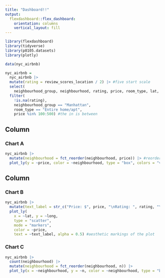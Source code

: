 ```yaml
---
title: "Dashboard!!"
output: 
  flexdashboard::flex_dashboard:
    orientation: columns
    vertical_layout: fill
---
```


```r
library(flexdashboard)
library(tidyverse)
library(p8105.datasets)
library(plotly)

data(nyc_airbnb)

nyc_airbnb = 
  nyc_airbnb |> 
  mutate(rating = review_scores_location / 2) |> #five start scale
  select(
    neighbourhood_group, neighbourhood, rating, price, room_type, lat, long) |>
  filter(
    !is.na(rating), 
    neighbourhood_group == "Manhattan",
    room_type == "Entire home/apt",
    price %in% 100:500) #the in is between 
```

Column {data-width=650} 
-----------------------------------------------------------------------

### Chart A

```r
nyc_airbnb |> 
  mutate(neighbourhood = fct_reorder(neighbourhood, price)) |> #reordering the variable by the price
  plot_ly(y = ~price, color = ~neighbourhood, type = "box", colors = "viridis")
```

Column {data-width=350}
-----------------------------------------------------------------------

### Chart B

```r
nyc_airbnb |>
  mutate(text_label = str_c("Price: $", price, "\nRating: ", rating, "\nNeighborhood: ", neighbourhood)) |> #this is the tooltip text that appears when you hover
  plot_ly(
    x = ~lat, y = ~long, 
    type = "scatter", 
    mode = "markers",
    color = ~price, 
    text = ~text_label, alpha = 0.5) #aesthetic markings of the plot
```

### Chart C

```r
nyc_airbnb |> 
  count(neighbourhood) |> 
  mutate(neighbourhood = fct_reorder(neighbourhood, n)) |> 
  plot_ly(x = ~neighbourhood, y = ~n, color = ~neighbourhood, type = "bar", colors = "viridis")
```

